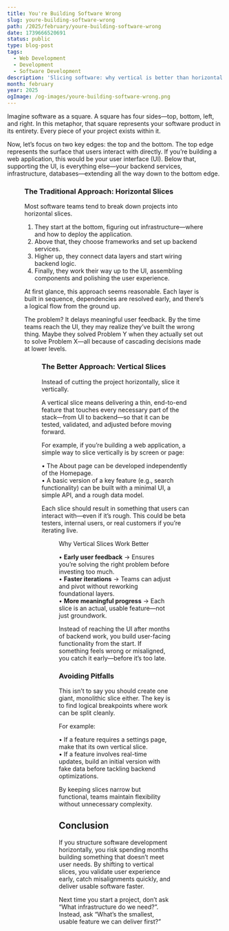 ```yaml
---
title: You're Building Software Wrong
slug: youre-building-software-wrong
path: /2025/february/youre-building-software-wrong
date: 1739666520691
status: public
type: blog-post
tags:
  - Web Development
  - Development
  - Software Development
description: 'Slicing software: why vertical is better than horizontal.'
month: february
year: 2025
ogImage: /og-images/youre-building-software-wrong.png
---
```


Imagine software as a square. A square has four sides—top, bottom, left, and right. In this metaphor, that square represents your software product in its entirety. Every piece of your project exists within it.

Now, let’s focus on two key edges: the top and the bottom. The top edge represents the surface that users interact with directly. If you’re building a web application, this would be your user interface (UI). Below that, supporting the UI, is everything else—your backend services, infrastructure, databases—extending all the way down to the bottom edge.

<Figure
  height="424"
  width="475"
  src="/images/youre-building-software-wrong/software-square.svg"
  alt="A square, with the top edge highlighted in yellow with a label of 'User Experience', and the bottom edge highlighted in blue with a label of 'Infrastructure', filled with purple squiggles and a label of 'Implementation'."
  caption="A visual model for how to think about software"
/>

### The Traditional Approach: Horizontal Slices

Most software teams tend to break down projects into horizontal slices.

1.	They start at the bottom, figuring out infrastructure—where and how to deploy the application.  
2.	Above that, they choose frameworks and set up backend services.  
3.	Higher up, they connect data layers and start wiring backend logic.  
4.	Finally, they work their way up to the UI, assembling components and polishing the user experience.  

At first glance, this approach seems reasonable. Each layer is built in sequence, dependencies are resolved early, and there’s a logical flow from the ground up.

The problem? It delays meaningful user feedback. By the time teams reach the UI, they may realize they’ve built the wrong thing. Maybe they solved Problem Y when they actually set out to solve Problem X—all because of cascading decisions made at lower levels.

<Figure
  height="483"
  width="662"
  src="/images/youre-building-software-wrong/horizontal-slices.svg"
  alt="The previous square diagram broken down into horizontal slices, with each slice shifted slightly left or right, resulting in a top horizontal slice being slightly off from the original expected top edge of the square, labeled as 'Resulting UX'."
  caption="Horizontal Slices"
/>

### The Better Approach: Vertical Slices

Instead of cutting the project horizontally, slice it vertically.

A vertical slice means delivering a thin, end-to-end feature that touches every necessary part of the stack—from UI to backend—so that it can be tested, validated, and adjusted before moving forward.

For example, if you’re building a web application, a simple way to slice vertically is by screen or page:

•	The About page can be developed independently of the Homepage.  
•	A basic version of a key feature (e.g., search functionality) can be built with a minimal UI, a simple API, and a rough data model.

Each slice should result in something that users can interact with—even if it’s rough. This could be beta testers, internal users, or real customers if you’re iterating live.

<Figure
  height="475"
  width="600"
  src="/images/youre-building-software-wrong/vertical-slices.svg"
  alt="The square diagram, this time split into vertical slices. Each slice has a slightly different width, and has different highlighted sections for the top edge of the square. With a label reading 'Each slice delivers incremental value'."
  caption="Vertical Slices"
/>

Why Vertical Slices Work Better

•	**Early user feedback** → Ensures you’re solving the right problem before investing too much.  
•	**Faster iterations** → Teams can adjust and pivot without reworking foundational layers.  
•	**More meaningful progress** → Each slice is an actual, usable feature—not just groundwork.  

Instead of reaching the UI after months of backend work, you build user-facing functionality from the start. If something feels wrong or misaligned, you catch it early—before it’s too late.

### Avoiding Pitfalls

This isn’t to say you should create one giant, monolithic slice either. The key is to find logical breakpoints where work can be split cleanly.

For example:

•	If a feature requires a settings page, make that its own vertical slice.  
•	If a feature involves real-time updates, build an initial version with fake data before tackling backend optimizations.

By keeping slices narrow but functional, teams maintain flexibility without unnecessary complexity.

## Conclusion

If you structure software development horizontally, you risk spending months building something that doesn’t meet user needs. By shifting to vertical slices, you validate user experience early, catch misalignments quickly, and deliver usable software faster.

Next time you start a project, don’t ask “What infrastructure do we need?”. Instead, ask “What’s the smallest, usable feature we can deliver first?”

